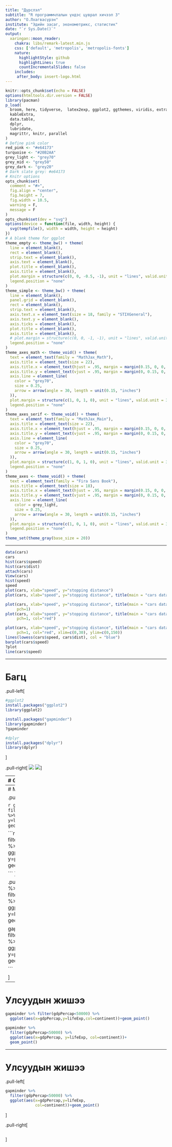 ```yaml
---
title: "Дүрслэл"
subtitle: "R программчлалын үндэс цуврал хичээл 3"
author: "О.Лхагвасүрэн"
institute: "Эдийн засаг, эконометрикс, статистик"
date: "`r Sys.Date()`"
output:
  xaringan::moon_reader:
    chakra: libs/remark-latest.min.js
    css: ['default', 'metropolis', 'metropolis-fonts']
    nature:
      highlightStyle: github
      highlightLines: true
      countIncrementalSlides: false
    includes:
     after_body: insert-logo.html
---
```

```R
knitr::opts_chunk$set(echo = FALSE)
options(htmltools.dir.version = FALSE)
library(pacman)
p_load(
  broom, here, tidyverse,  latex2exp, ggplot2, ggthemes, viridis, extrafont, gridExtra,
  kableExtra,
  data.table,
  dplyr,
  lubridate,
  magrittr, knitr, parallel
)
# Define pink color
red_pink <- "#e64173"
turquoise <- "#20B2AA"
grey_light <- "grey70"
grey_mid <- "grey50"
grey_dark <- "grey20"
# Dark slate grey: #e64173
# Knitr options
opts_chunk$set(
  comment = "#>",
  fig.align = "center",
  fig.height = 7,
  fig.width = 10.5,
  warning = F,
  message = F
)
opts_chunk$set(dev = "svg")
options(device = function(file, width, height) {
  svg(tempfile(), width = width, height = height)
})
# A blank theme for ggplot
theme_empty <- theme_bw() + theme(
  line = element_blank(),
  rect = element_blank(),
  strip.text = element_blank(),
  axis.text = element_blank(),
  plot.title = element_blank(),
  axis.title = element_blank(),
  plot.margin = structure(c(0, 0, -0.5, -1), unit = "lines", valid.unit = 3L, class = "unit"),
  legend.position = "none"
)
theme_simple <- theme_bw() + theme(
  line = element_blank(),
  panel.grid = element_blank(),
  rect = element_blank(),
  strip.text = element_blank(),
  axis.text.x = element_text(size = 18, family = "STIXGeneral"),
  axis.text.y = element_blank(),
  axis.ticks = element_blank(),
  plot.title = element_blank(),
  axis.title = element_blank(),
  # plot.margin = structure(c(0, 0, -1, -1), unit = "lines", valid.unit = 3L, class = "unit"),
  legend.position = "none"
)
theme_axes_math <- theme_void() + theme(
  text = element_text(family = "MathJax_Math"),
  axis.title = element_text(size = 22),
  axis.title.x = element_text(hjust = .95, margin = margin(0.15, 0, 0, 0, unit = "lines")),
  axis.title.y = element_text(vjust = .95, margin = margin(0, 0.15, 0, 0, unit = "lines")),
  axis.line = element_line(
    color = "grey70",
    size = 0.25,
    arrow = arrow(angle = 30, length = unit(0.15, "inches")
  )),
  plot.margin = structure(c(1, 0, 1, 0), unit = "lines", valid.unit = 3L, class = "unit"),
  legend.position = "none"
)
theme_axes_serif <- theme_void() + theme(
  text = element_text(family = "MathJax_Main"),
  axis.title = element_text(size = 22),
  axis.title.x = element_text(hjust = .95, margin = margin(0.15, 0, 0, 0, unit = "lines")),
  axis.title.y = element_text(vjust = .95, margin = margin(0, 0.15, 0, 0, unit = "lines")),
  axis.line = element_line(
    color = "grey70",
    size = 0.25,
    arrow = arrow(angle = 30, length = unit(0.15, "inches")
  )),
  plot.margin = structure(c(1, 0, 1, 0), unit = "lines", valid.unit = 3L, class = "unit"),
  legend.position = "none"
)
theme_axes <- theme_void() + theme(
  text = element_text(family = "Fira Sans Book"),
  axis.title = element_text(size = 18),
  axis.title.x = element_text(hjust = .95, margin = margin(0.15, 0, 0, 0, unit = "lines")),
  axis.title.y = element_text(vjust = .95, margin = margin(0, 0.15, 0, 0, unit = "lines")),
  axis.line = element_line(
    color = grey_light,
    size = 0.25,
    arrow = arrow(angle = 30, length = unit(0.15, "inches")
  )),
  plot.margin = structure(c(1, 0, 1, 0), unit = "lines", valid.unit = 3L, class = "unit"),
  legend.position = "none"
)
theme_set(theme_gray(base_size = 20))
```
---

```r

data(cars)
cars
hist(cars$speed)
hist(cars$dist)
attach(cars)
View(cars)
hist(speed)
speed
plot(cars, xlab="speed", y="stopping distance")
plot(cars, xlab="speed", y="stopping distance", title(main = "cars data"))

plot(cars, xlab="speed", y="stopping distance", title(main = "cars data"),
     pch=1)
plot(cars, xlab="speed", y="stopping distance", title(main = "cars data"),
     pch=1, col="red")

plot(cars, xlab="speed", y="stopping distance", title(main = "cars data"),
     pch=1, col="red", xlim=c(0,30), ylim=c(0,150))
lines(lowess(cars$speed, cars$dist), col = "blue")
barplot(cars$speed)
?plot
line(cars$speed)

```

---

# Багц

.pull-left[
```r
#ggplot2
install.packages("ggplot2")
library(ggplot2)

install.packages("gapminder")
library(gapminder)
?gapminder

#dplyr
install.packages("dplyr")
library(dplyr)
```
]

.pull-right[
![](pictures/gapminder.gif)
![](pictures/my.jpg)
]

---
# Ggplot2 example

.left-column[
```r
library(ggplot2)
library(gapminder)

summary(
  gapminder)

mean(gapminder
     $gdpPercap)

```
]

.right-column[
```r
library(ggplot2)
library(gapminder)

summary(gapminder)
mean(gapminder
     $gdpPercap)
```
]

---
# Mongolia

.pull-left[

```r
gapminder %>%
  filter(country=="Mongolia") %>%
  ggplot(aes(x=gdpPercap, y=lifeExp,
             col=year))+
  geom_point(alpha=0.99)
```

```r
gapminder %>%
  filter(country=="Mongolia") %>%
  ggplot(aes(x=gdpPercap, y=pop, 
             col=lifeExp))+
  geom_point(alpha=0.99)

```
]

.pull-right[
```r
gapminder %>%
  filter(country=="Mongolia") %>%
  ggplot(aes(x=gdpPercap, y=lifeExp, col=year))+
  geom_point(alpha=0.99)

gapminder %>%
  filter(country=="Mongolia") %>%
  ggplot(aes(x=gdpPercap, y=pop, col=lifeExp))+
  geom_point(alpha=0.99)

```

]
---
# Улсуудын жишээ

```r
gapminder %>% filter(gdpPercap<50000) %>% 
  ggplot(aes(x=gdpPercap,y=lifeExp,col=continent))+geom_point()
```

```r
gapminder %>%
  filter(gdpPercap<50000) %>%
  ggplot(aes(x=gdpPercap, y=lifeExp, col=continent))+
  geom_point()
```


---
# Улсуудын жишээ

.pull-left[
```r
gapminder %>% 
  filter(gdpPercap<50000) %>% 
  ggplot(aes(x=gdpPercap,y=lifeExp,
             col=continent))+geom_point()
```
]

.pull-right[
```r
```
]
